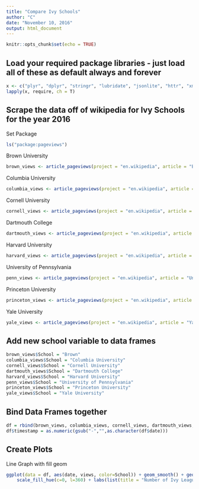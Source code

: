 ```yaml
---
title: "Compare Ivy Schools"
author: "C"
date: "November 10, 2016"
output: html_document
---
```


```r
knitr::opts_chunk$set(echo = TRUE)
```


#################################################################################################
## Load your required package libraries - just load all of these as default always and forever ##
#################################################################################################
```r
x <- c("plyr", "dplyr", "stringr", "lubridate", "jsonlite", "httr", "xml2", "rvest", "devtools", "ggmap", "networkD3", "RSelenium", "pageviews", "aRxiv", "twitteR", "streamR", "scales", "gridExtra","tm","wordcloud","RCurl","ROAuth","SnowballC")
lapply(x, require, ch = T)
```
##########################################################################
## Scrape the data off of wikipedia for Ivy Schools  for the year 2016 ##
#########################################################################
Set Package

```r
ls("package:pageviews")
```

Brown University
```r
brown_views <- article_pageviews(project = "en.wikipedia", article = "Brown University", user_type = "user", start = "2016010100", end = "2016111000")
```
Columbia University
```r
columbia_views <- article_pageviews(project = "en.wikipedia", article = "Columbia University", user_type = "user", start = "2016010100", end = "2016111000")
```
Cornell University
```r
cornell_views <- article_pageviews(project = "en.wikipedia", article = "Cornell University", user_type = "user", start = "2016010100", end = "2016111000")
```
Dartmouth College
```r
dartmouth_views <- article_pageviews(project = "en.wikipedia", article = "Dartmouth College", user_type = "user", start = "2016010100", end = "2016111000")
```
Harvard University
```r
harvard_views <- article_pageviews(project = "en.wikipedia", article = "Harvard University", user_type = "user", start = "2016010100", end = "2016111000")
```
University of Pennsylvania
```r
penn_views <- article_pageviews(project = "en.wikipedia", article = "University of Pennsylvania", user_type = "user", start = "2016010100", end = "2016111000")
```
Princeton University
```r
princeton_views <- article_pageviews(project = "en.wikipedia", article = "Princeton University", user_type = "user", start = "2016010100", end = "2016111000")
```
Yale University
```r
yale_views <- article_pageviews(project = "en.wikipedia", article = "Yale University", user_type = "user", start = "2016010100", end = "2016111000")
```

###############################################
## Add new school variable to data frames ##
###############################################
```r
brown_views$School = "Brown"
columbia_views$School = "Columbia University"
cornell_views$School = "Cornell University"
dartmouth_views$School = "Dartmouth College"
harvard_views$School = "Harvard University"
penn_views$School = "University of Pennsylvania"
princeton_views$School = "Princeton University"
yale_views$School = "Yale University"
```
###############################
## Bind Data Frames together ##
###############################
```r
df = rbind(brown_views, columbia_views, cornell_views, dartmouth_views, harvard_views, penn_views, princeton_views, yale_views)
df$timestamp = as.numeric(gsub("-","",as.character(df$date)))
```
##################
## Create Plots ##
##################
Line Graph with fill geom 

```r
ggplot(data = df, aes(date, views, color=School)) + geom_smooth() + geom_point(size=.8) + scale_y_log10()+
    scale_fill_hue(c=0, l=360) + labs(list(title = "Number of Ivy League Page Views on Wikipedia in 2016", x = "Date", y = "Number of Views (Daily)")) 
```

